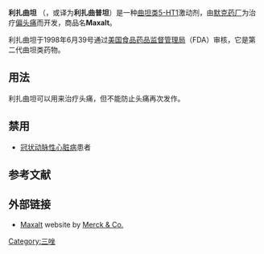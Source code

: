 {{expand|time=2013-07-30T09:54:48+00:00}}
{{Medical}}
{{Drugbox
| Verifiedfields = changed
| verifiedrevid = 464382941
| IUPAC_name = ''N'',''N''-dimethyl-2-[5-(1''H''-1,2,4-triazol-1-ylmethyl)-1''H''-indol-3-yl]ethanamine
| image = Rizatriptan.svg

<!--Clinical data-->
| tradename = Maxalt
| Drugs.com = {{drugs.com|monograph|maxalt}}
| MedlinePlus = a601109
| pregnancy_category = B1 <small>([[Australia|Au]])</small>, C <small>([[United_States|U.S.]])</small>
| legal_status = Rx-only
| routes_of_administration = Oral

<!--Pharmacokinetic data-->
| bioavailability = 45%
| protein_bound = 14%
| metabolism = by [[monoamine_oxidase|monoamine oxidase]]
| elimination_half-life = 2–3 hours
| excretion = 82% [[urine|urine]]; 12% [[faeces|faeces]]

<!--Identifiers-->
| CASNo_Ref = {{cascite|correct|CAS}}
| CAS_number_Ref = {{cascite|correct|??}}
| CAS_number = 145202-66-0
| ATC_prefix = N02
| ATC_suffix = CC04
| ATC_supplemental =  
| PubChem = 5078
| IUPHAR_ligand = 51
| DrugBank_Ref = {{drugbankcite|correct|drugbank}}
 | DrugBank = DB00953
| ChemSpiderID_Ref = {{chemspidercite|correct|chemspider}}
| ChemSpiderID = 4900
| UNII_Ref = {{fdacite|correct|FDA}}
| UNII = WR978S7QHH
| KEGG_Ref = {{keggcite|changed|kegg}}
| KEGG = D00675
| ChEBI_Ref = {{ebicite|correct|EBI}}
| ChEBI = 48273
| ChEMBL_Ref = {{ebicite|correct|EBI}}
| ChEMBL = 905

<!--Chemical data-->
| C=15 | H=19 | N=5 
| molecular_weight = 269.345 g/mol
| smiles = n1cn(nc1)Cc2cc3c(cc2)ncc3CCN(C)C
| InChI = 1/C15H19N5/c1-19(2)6-5-13-8-17-15-4-3-12(7-14(13)15)9-20-11-16-10-18-20/h3-4,7-8,10-11,17H,5-6,9H2,1-2H3
| InChIKey = ULFRLSNUDGIQQP-UHFFFAOYAA
| StdInChI_Ref = {{stdinchicite|correct|chemspider}}
| StdInChI = 1S/C15H19N5/c1-19(2)6-5-13-8-17-15-4-3-12(7-14(13)15)9-20-11-16-10-18-20/h3-4,7-8,10-11,17H,5-6,9H2,1-2H3
| StdInChIKey_Ref = {{stdinchicite|correct|chemspider}}
| StdInChIKey = ULFRLSNUDGIQQP-UHFFFAOYSA-N
}}

'''利扎曲坦''' （{{lang-en|Rizatriptan}}，或译为'''利扎曲普坦'''）是一种[[曲坦类药物|曲坦类]][[5-HT1|5-HT1]]激动剂，由[[默克药厂|默克药厂]]为治疗[[偏头痛|偏头痛]]而开发，商品名'''Maxalt'''。

利扎曲坦于1998年6月39号通过[[美国食品药品监督管理局|美国食品药品监督管理局]]（FDA）审核，它是第二代曲坦类药物。

==用法==
利扎曲坦可以用来治疗头痛，但不能防止头痛再次发作。

==禁用==
* [[冠状动脉性心脏病|冠状动脉性心脏病]]患者


==参考文献==
{{reflist}}


==外部链接==
*[http://www.maxalt.com Maxalt]{{Wayback|url=http://www.maxalt.com/ |date=20130613202818 }} website by [[Merck_&_Co.|Merck & Co.]] 

<!--spacing-->
{{默克公司}}
{{抗偏头痛药}}
{{色胺}}

[[Category:三唑|Category:三唑]]